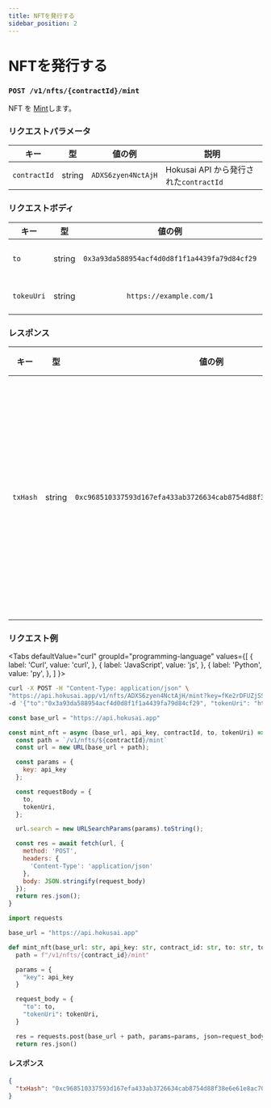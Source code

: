 ```yaml
---
title: NFTを発行する
sidebar_position: 2
---
```


# NFTを発行する

### `POST /v1/nfts/{contractId}/mint`

NFT を [Mint](/glosarry#mint)します。

### リクエストパラメータ
|キー|型|値の例|説明|
|--|:--:|:--:|--|
|`contractId`|string|`ADXS6zyen4NctAjH`|Hokusai API から発行された`contractId`|

### リクエストボディ
|キー|型|値の例|説明|
|--|:--:|:--:|--|
|`to`|string|`0x3a93da588954acf4d0d8f1f1a4439fa79d84cf29`|NFTを発行するアドレス|
|`tokeuUri`|string|`https://example.com/1`|NFT metadata のURI|

### レスポンス
|キー|型|値の例|説明|
|--|:--:|:--:|--|
|`txHash`|string|`0xc968510337593d167efa433ab3726634cab8754d88f38e6e61e8ac7071601c42`|NFT を発行するトランザクションのハッシュ値|

### リクエスト例
<Tabs
  defaultValue="curl"
  groupId="programming-language"
  values={[
    { label: 'Curl', value: 'curl', },
    { label: 'JavaScript', value: 'js', },
    { label: 'Python', value: 'py', },
  ]
}>
<TabItem value="curl">

```bash
curl -X POST -H "Content-Type: application/json" \ 
"https://api.hokusai.app/v1/nfts/ADXS6zyen4NctAjH/mint?key=fKe2rDFUZjSSdXfW" \
-d '{"to":"0x3a93da588954acf4d0d8f1f1a4439fa79d84cf29", "tokenUri": "https://example.com/1"}'
```

</TabItem>
<TabItem value="js">

```js
const base_url = "https://api.hokusai.app"

const mint_nft = async (base_url, api_key, contractId, to, tokenUri) => {
  const path = `/v1/nfts/${contractId}/mint`
  const url = new URL(base_url + path);

  const params = {
    key: api_key
  };

  const requestBody = {
    to,
    tokenUri,
  };

  url.search = new URLSearchParams(params).toString();

  const res = await fetch(url, {
    method: 'POST',
    headers: {
      'Content-Type': 'application/json'
    },
    body: JSON.stringify(request_body)
  });
  return res.json();
}
```

</TabItem>
<TabItem value="py">

```py
import requests

base_url = "https://api.hokusai.app"

def mint_nft(base_url: str, api_key: str, contract_id: str, to: str, tokenUri: str):
  path = f"/v1/nfts/{contract_id}/mint"

  params = {
    "key": api_key
  }

  request_body = {
    "to": to,
    "tokenUri": tokenUri,
  }

  res = requests.post(base_url + path, params=params, json=request_body)
  return res.json()
```

</TabItem>
</Tabs>

#### レスポンス

```json
{
  "txHash": "0xc968510337593d167efa433ab3726634cab8754d88f38e6e61e8ac7071601c42"
}
```
